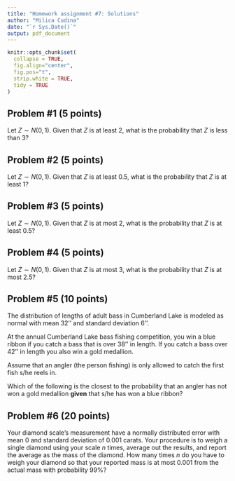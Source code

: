```yaml
---
title: "Homework assignment #7: Solutions"
author: "Milica Cudina"
date: "`r Sys.Date()`"
output: pdf_document
---
```

<!-- The author of this template is Dr. Gordan Zitkovic.-->
<!-- The code chunk below contains some settings that will  -->
<!-- make your R code look better in the output pdf file.  -->
<!-- If you are curious about what each option below does, -->
<!-- go to https://yihui.org/knitr/options/ -->
<!-- If not, feel free to disregard everything ...  -->
```r
knitr::opts_chunk$set(
  collapse = TRUE,
  fig.align="center",
  fig.pos="t",
  strip.white = TRUE,
  tidy = TRUE
)
```
<!-- ... down to here. -->

## Problem #1 (5 points)
Let $Z \sim N(0,1)$. Given that $Z$ is at least $2$, what is the probability that $Z$ is less than 3?

## Problem #2 (5 points)
Let $Z \sim N(0,1)$. Given that $Z$ is at least $0.5$, what is the probability that $Z$ is at least 1?

## Problem #3 (5 points)
Let $Z \sim N(0,1)$. Given that $Z$ is at most $2$, what is the probability that $Z$ is at least 0.5?


## Problem #4 (5 points)
Let $Z \sim N(0,1)$. Given that $Z$ is at most $3$, what is the probability that $Z$ is at most 2.5?

## Problem #5 (10 points)
The distribution of lengths of adult bass in Cumberland Lake is modeled as normal with mean 32'' and standard deviation 6''.

At the annual Cumberland Lake bass fishing competition, you win a blue ribbon if you catch a bass that is over 38'' in length.  If you catch a bass over 42'' in length you also win a gold medallion.

Assume that an angler (the person fishing) is only allowed to catch the first fish s/he reels in.

Which of the following is the closest to the probability that an angler has not won a gold medallion **given** that s/he has won a blue ribbon?

## Problem #6 (20 points)
Your diamond scale's measurement have a normally distributed error with mean 
$0$ and standard deviation of $0.001$ carats. Your procedure is to weigh a single diamond using your scale $n$ times, average out the results, and report the average as the mass of the diamond. How many times $n$ do you have to weigh your diamond so that your reported mass is at most $0.001$ from the actual mass with probability 99\%?  

